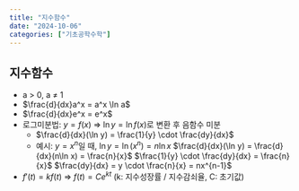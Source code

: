 ```yaml
---
title: "지수함수"
date: "2024-10-06"
categories: ["기초공학수학"]
---
```


## 지수함수
- a > 0, a ≠ 1
- $\frac{d}{dx}a^x = a^x \ln a$
- $\frac{d}{dx}e^x = e^x$
- 로그미분법: $y=f(x)$ => $\ln y = \ln f(x)$로 변환 후 음함수 미분
  - $\frac{d}{dx}(\ln y) = \frac{1}{y} \cdot \frac{dy}{dx}$
  - 예시: $y = x^n$일 때, $\ln y = \ln(x^n) = n\ln x$
    $\frac{d}{dx}(\ln y) = \frac{d}{dx}(n\ln x) = \frac{n}{x}$
    $\frac{1}{y} \cdot \frac{dy}{dx} = \frac{n}{x}$
    $\frac{dy}{dx} = y \cdot \frac{n}{x} = nx^{n-1}$
- $f′(t) = kf(t)$ => $f(t) = Ce^{kt}$ (k: 지수성장률 / 지수감쇠율, C: 초기값)

